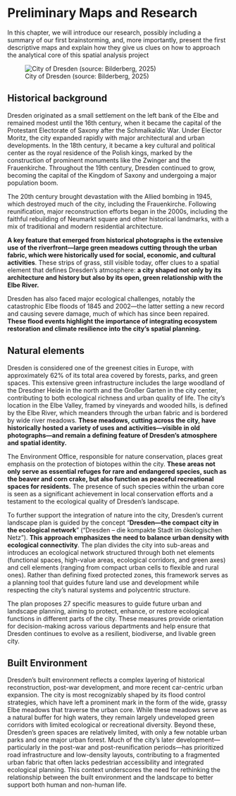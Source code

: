 # Preliminary Maps and Research

In this chapter, we will introduce our research, possibly including a summary of our first brainstorming, and, more importantly, present the first descriptive maps and explain how they give us clues on how to approach the analytical core of this spatial analysis project

![City of Dresden (source: Bilderberg, 2025)](../images/Dresden.jpg)

## Historical background

Dresden originated as a small settlement on the left bank of the Elbe and remained modest until the 16th century, when it became the capital of the Protestant Electorate of Saxony after the Schmalkaldic War. Under Elector Moritz, the city expanded rapidly with major architectural and urban developments. In the 18th century, it became a key cultural and political center as the royal residence of the Polish kings, marked by the construction of prominent monuments like the Zwinger and the Frauenkirche. Throughout the 19th century, Dresden continued to grow, becoming the capital of the Kingdom of Saxony and undergoing a major population boom.

The 20th century brought devastation with the Allied bombing in 1945, which destroyed much of the city, including the Frauenkirche. Following reunification, major reconstruction efforts began in the 2000s, including the faithful rebuilding of Neumarkt square and other historical landmarks, with a mix of traditional and modern residential architecture.

**A key feature that emerged from historical photographs is the extensive use of the riverfront—large green meadows cutting through the urban fabric, which were historically used for social, economic, and cultural activities**. These strips of grass, still visible today, offer clues to a spatial element that defines Dresden's atmosphere: **a city shaped not only by its architecture and history but also by its open, green relationship with the Elbe River.**

Dresden has also faced major ecological challenges, notably the catastrophic Elbe floods of 1845 and 2002—the latter setting a new record and causing severe damage, much of which has since been repaired. **These flood events highlight the importance of integrating ecosystem restoration and climate resilience into the city’s spatial planning.**

## Natural elements

Dresden is considered one of the greenest cities in Europe, with approximately 62% of its total area covered by forests, parks, and green spaces. This extensive green infrastructure includes the large woodland of the Dresdner Heide in the north and the Großer Garten in the city center, contributing to both ecological richness and urban quality of life. The city’s location in the Elbe Valley, framed by vineyards and wooded hills, is defined by the Elbe River, which meanders through the urban fabric and is bordered by wide river meadows. **These meadows, cutting across the city, have historically hosted a variety of uses and activities—visible in old photographs—and remain a defining feature of Dresden's atmosphere and spatial identity.**

The Environment Office, responsible for nature conservation, places great emphasis on the protection of biotopes within the city. **These areas not only serve as essential refuges for rare and endangered species, such as the beaver and corn crake, but also function as peaceful recreational spaces for residents.** The presence of such species within the urban core is seen as a significant achievement in local conservation efforts and a testament to the ecological quality of Dresden's landscape.

To further support the integration of nature into the city, Dresden’s current landscape plan is guided by the concept “**Dresden—the compact city in the ecological network**” (“Dresden – die kompakte Stadt im ökologischen Netz”). **This approach emphasizes the need to balance urban density with ecological connectivity**. The plan divides the city into sub-areas and introduces an ecological network structured through both net elements (functional spaces, high-value areas, ecological corridors, and green axes) and cell elements (ranging from compact urban cells to flexible and rural ones). Rather than defining fixed protected zones, this framework serves as a planning tool that guides future land use and development while respecting the city’s natural systems and polycentric structure.

The plan proposes 27 specific measures to guide future urban and landscape planning, aiming to protect, enhance, or restore ecological functions in different parts of the city. These measures provide orientation for decision-making across various departments and help ensure that Dresden continues to evolve as a resilient, biodiverse, and livable green city.

## Built Environment

Dresden’s built environment reflects a complex layering of historical reconstruction, post-war development, and more recent car-centric urban expansion. The city is most recognizably shaped by its flood control strategies, which have left a prominent mark in the form of the wide, grassy Elbe meadows that traverse the urban core. While these meadows serve as a natural buffer for high waters, they remain largely undeveloped green corridors with limited ecological or recreational diversity. Beyond these, Dresden’s green spaces are relatively limited, with only a few notable urban parks and one major urban forest. Much of the city’s later development—particularly in the post-war and post-reunification periods—has prioritized road infrastructure and low-density layouts, contributing to a fragmented urban fabric that often lacks pedestrian accessibility and integrated ecological planning. This context underscores the need for rethinking the relationship between the built environment and the landscape to better support both human and non-human life.
